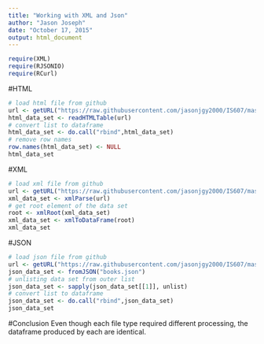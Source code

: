 ```yaml
---
title: "Working with XML and Json"
author: "Jason Joseph"
date: "October 17, 2015"
output: html_document
---
```

```r
require(XML)
require(RJSONIO)
require(RCurl)
```

#HTML

```r
# load html file from github
url <- getURL("https://raw.githubusercontent.com/jasonjgy2000/IS607/master/Assignments/Week%207/books.html")
html_data_set <- readHTMLTable(url)
# convert list to dataframe
html_data_set <- do.call("rbind",html_data_set)
# remove row names
row.names(html_data_set) <- NULL
html_data_set
```
  
#XML
```r
# load xml file from github
url <- getURL("https://raw.githubusercontent.com/jasonjgy2000/IS607/master/Assignments/Week%207/books.xml")
xml_data_set <- xmlParse(url)
# get root element of the data set
root <- xmlRoot(xml_data_set)
xml_data_set <- xmlToDataFrame(root)
xml_data_set
```

#JSON

```r
# load json file from github
url <- getURL("https://raw.githubusercontent.com/jasonjgy2000/IS607/master/Assignments/Week%207/books.xml")
json_data_set <- fromJSON("books.json")
# unlisting data set from outer list
json_data_set <- sapply(json_data_set[[1]], unlist) 
# convert list to dataframe
json_data_set <- do.call("rbind",json_data_set)
json_data_set
```

#Conclusion
Even though each file type required different processing, the dataframe produced by each are identical. 